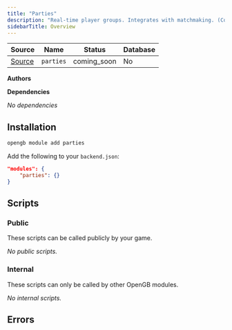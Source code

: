 ```yaml
---
title: "Parties"
description: "Real-time player groups. Integrates with matchmaking. (Coming mid-2024)"
sidebarTitle: Overview
---
```


| Source                                                                           | Name       | Status     | Database     |
| -------------------------------------------------------------------------------- | ---------- | ---------- | ------------ |
| [Source](https://github.com/rivet-gg/opengb-modules/tree/main/modules/parties) | `parties` | coming_soon | No |

**Authors**



**Dependencies**

_No dependencies_

## Installation

<Tabs>

<Tab title="CLI">

```sh CLI
opengb module add parties
```

</Tab>

<Tab title="backend.json">

Add the following to your `backend.json`:

```json backend.json
"modules": {
	"parties": {}
}

```
</Tab>

</Tabs>



## Scripts

### Public

These scripts can be called publicly by your game.

<CardGroup>_No public scripts._</CardGroup>

### Internal

These scripts can only be called by other OpenGB modules.

<CardGroup>_No internal scripts._</CardGroup>

## Errors


